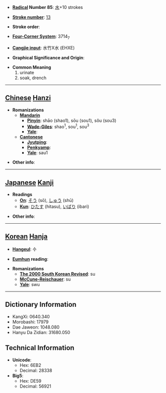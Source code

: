 * '''[[Wiktionary:Chinese radical index| Radical]] Number 85''': [[Wiktionary:Chinese radical index 水|水]]+10 strokes

* '''[[Wiktionary:Chinese total strokes index|Stroke number]]''': [[Wiktionary:Chinese total strokes index 13|13]]

* '''Stroke order''': 

* '''[[Wiktionary:Chinese four corner index|Four-Corner System]]''': 3714<sub>7</sub>

* '''[[Wiktionary:Chinese Cangjie index|Cangjie input]]''': 水竹X水 (EHXE)

* '''Graphical Significance and Origin''': 

* '''Common Meaning'''
*#urinate
*# soak, drench


----

== [[Chinese]] [[Hanzi]] ==

* '''Romanizations'''
** '''[[Mandarin]]'''
*** '''[[Pinyin]]''': shāo (shao1), sōu (sou1), sǒu (sou3)
*** '''[[Wade-Giles]]''': shao<sup>1</sup>, sou<sup>1</sup>, sou<sup>3</sup>
*** '''[[Yale]]''': 
** '''[[Cantonese]]'''
*** '''[[Jyutping]]''':
*** '''[[Penkyamp]]''': 
*** '''[[Yale]]''': sau1

* '''Other info''': 

----

== [[Japanese]] [[Kanji]] ==

* '''Readings'''
** '''[[On]]''': [[そう]] (sō), [[しゅう]] (shū)
** '''[[Kun]]''': [[ひたす]] (hitasu), [[いばり]] (ibari)

* '''Other info''':  

----

== [[Korean]] [[Hanja]] ==

* '''[[Hangeul]]''': 수

* '''[[Eumhun]] reading''': 

* '''Romanizations'''
** '''[[The 2000 South Korean Revised Romanization|The 2000 South Korean Revised]]''': su
** '''[[McCune-Reischauer]]''': su
** '''[[Yale]]''': swu

----

== Dictionary Information ==

* KangXi: 0640.340
* Morobashi: 17979
* Dae Jaweon: 1048.080
* Hanyu Da Zidian: 31680.050

== Technical Information ==

* '''Unicode''':
** Hex: 6EB2
** Decimal: 28338
* '''Big5''':
** Hex: DE59
** Decimal: 56921